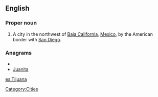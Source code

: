 ==English==
{{wikipedia}}

===Proper noun===
{{en-proper noun}}

# A city in the northwest of [[Baja California]], [[Mexico]], by the American border with [[San Diego]].

===Anagrams===
* {{alphagram|aaijntu}}
* [[Juanita#English|Juanita]]


[[Category:Cities]]

[[es:Tijuana]]